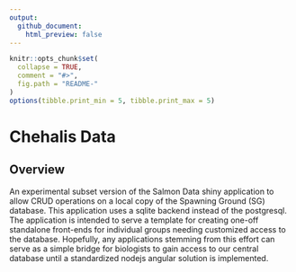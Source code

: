 ```yaml
---
output:
  github_document:
    html_preview: false
---
```


```r
knitr::opts_chunk$set(
  collapse = TRUE,
  comment = "#>",
  fig.path = "README-"
)
options(tibble.print_min = 5, tibble.print_max = 5)
```

# Chehalis Data

## Overview

An experimental subset version of the Salmon Data shiny application to allow CRUD operations on a local copy of the Spawning Ground (SG) database. 
This application uses a sqlite backend instead of the postgresql. The application is intended to serve a template for creating one-off standalone front-ends for individual groups needing customized access to the database. Hopefully, any applications stemming from this effort can serve as a simple bridge for biologists to gain access to our central database until a standardized nodejs angular solution is implemented. 


